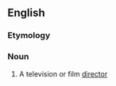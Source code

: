 {{also|Helmer}}
==English==

===Etymology===
{{suffix|en|helm|er}}

===Noun===
{{en-noun}}

# {{lb|en|US}} A television or film [[director]]